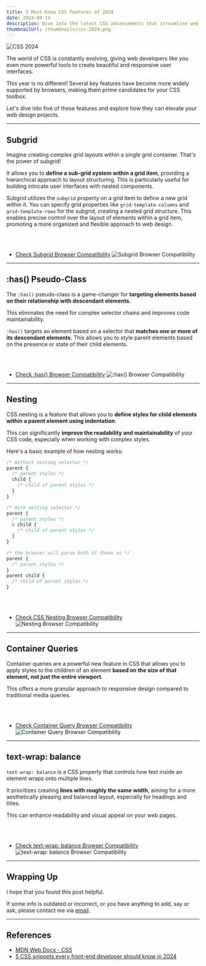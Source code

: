 ```yaml
---
title: 5 Must-Know CSS Features of 2024
date: 2024-04-14
description: Dive into the latest CSS advancements that streamline web design!
thumbnailUrl: /thumbnails/css-2024.png
---
```


![CSS 2024](/posts/css-2024/css.png)

The world of CSS is constantly evolving, giving web developers like you even more powerful tools to create beautiful and responsive user interfaces.

This year is no different! Several key features have become more widely supported by browsers, making them prime candidates for your CSS toolbox.

Let's dive into five of these features and explore how they can elevate your web design projects.

---

## Subgrid

Imagine creating complex grid layouts within a single grid container. That's the power of subgrid!

It allows you to **define a sub-grid system within a grid item**, providing a hierarchical approach to layout structuring. This is particularly useful for building intricate user interfaces with nested components.

Subgrid utilizes the `subgrid` property on a grid item to define a new grid within it. You can specify grid properties like `grid-template-columns` and `grid-template-rows` for the subgrid, creating a nested grid structure. This enables precise control over the layout of elements within a grid item, promoting a more organized and flexible approach to web design.


<br />
<CodePen codePenId="ZEZjaEP" />
<br />

- [Check Subgrid Browser Compatibility](https://caniuse.com/?search=subgrid)
  ![Subgrid Browser Compatibility](/posts/css-2024/subgrid.png)

---

## :has() Pseudo-Class

The `:has()` pseudo-class is a game-changer for **targeting elements based on their relationship with descendant elements**.

This eliminates the need for complex selector chains and improves code maintainability.

`:has()` targets an element based on a selector that **matches one or more of its descendant elements**. This allows you to style parent elements based on the presence or state of their child elements.

<br />
<CodePen codePenId="RwOBjrV" />
<br />

- [Check :has() Browser Compatibility](<https://caniuse.com/?search=%3Ahas()>)
  ![:has() Browser Compatibility](/posts/css-2024/has.png)

---

## Nesting

CSS nesting is a feature that allows you to **define styles for child elements within a parent element using indentation**.

This can significantly **improve the readability and maintainability** of your CSS code, especially when working with complex styles.

Here's a basic example of how nesting works:

```css:styles.css
/* Without nesting selector */
parent {
  /* parent styles */
  child {
    /* child of parent styles */
  }
}

/* With nesting selector */
parent {
  /* parent styles */
  & child {
    /* child of parent styles */
  }
}

/* the browser will parse both of these as */
parent {
  /* parent styles */
}
parent child {
  /* child of parent styles */
}

```

<br />
<CodePen codePenId="yLrqPMr" />
<br />

- [Check CSS Nesting Browser Compatibility](https://caniuse.com/?search=nesting)
  ![Nesting Browser Compatibility](/posts/css-2024/nesting.png)

---

## Container Queries

Container queries are a powerful new feature in CSS that allows you to apply styles to the children of an element **based on the size of that element, not just the entire viewport**.

This offers a more granular approach to responsive design compared to traditional media queries.

<br />
<CodePen codePenId="NWmBwvO" />
<br />

- [Check Container Query Browser Compatibility](https://caniuse.com/?search=container%20query)
  ![Container Query Browser Compatibility](/posts/css-2024/container-query.png)

---

## text-wrap: balance

`text-wrap: balance` is a CSS property that controls how text inside an element wraps onto multiple lines.

It prioritizes creating **lines with roughly the same width**, aiming for a more aesthetically pleasing and balanced layout, especially for headings and titles.

This can enhance readability and visual appeal on your web pages.

<br />
<CodePen codePenId="OJGwOQE" />
<br />

- [Check text-wrap: balance Browser Compatibility](https://caniuse.com/?search=text-wrap%3A%20balance)
  ![text-wrap: balance Browser Compatibility](/posts/css-2024/balance.png)

---

## Wrapping Up

I hope that you found this post helpful.

If some info is outdated or incorrect, or you have anything to add, say or ask, please contact me via [email](mailto:golee.dev@gmail.com).

---

## References

- [MDN Web Docs - CSS](https://developer.mozilla.org/en-US/docs/Web/CSS)
- [5 CSS snippets every front-end developer should know in 2024](https://web.dev/articles/5-css-snippets-every-front-end-developer-should-know-in-2024#let_the_browser_balance_headlines)
